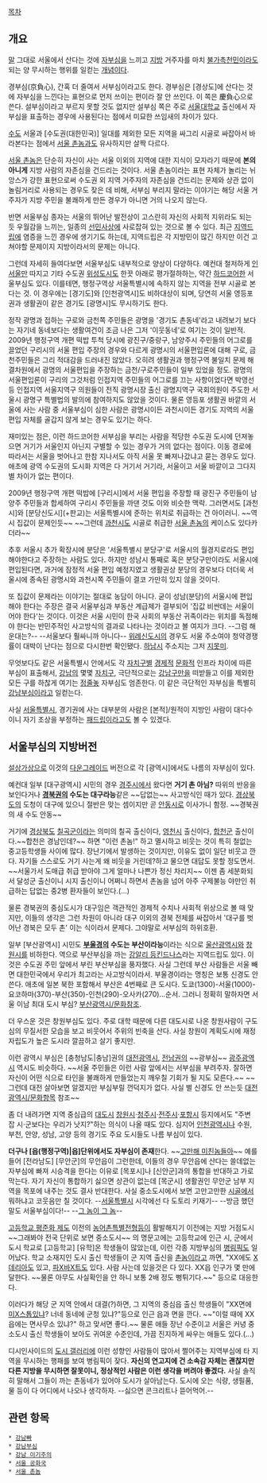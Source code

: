 [[목차]]
== 개요 ==
[[말]] 그대로 서울에서 산다는 것에 [[자부심]]을 느끼고 [[지방]] 거주자를 마치 [[불가촉천민]]이라도 되는 양 무시하는 행위를 일컫는 [[개념]]이다.

경부심(京負心), 간혹 더 줄여서 서부심이라고도 한다. 경부심은 [경상도]에 산다는 것에 자부심을 느낀다는 표현으로 먼저 쓰이는 편이라 잘 안 쓰인다. 이 쪽은 慶負心으로 쓴다. 설부심이라고 부르지 못할 것도 없지만 설부심 쪽은 주로 [[서울대학교]] 출신에서 자부심을 표출하는 경우에 사용된다는 점에서 미묘한 쓰임새의 차이가 있다.

[[수도]] 서울과 [수도권(대한민국)] 일대를 제외한 모든 지역을 싸그리 시골로 싸잡아서 바라본다는 점에서 [[서울 촌놈]]과도 유사하지만 살짝 다르다.

[[서울 촌놈]]은 단순히 자신이 사는 서울 이외의 지역에 대한 지식이 모자라기 때문에 '''본의 아니게''' 지방 사람의 자존심을 건드리는 것이다. 서울 촌놈이라는 표현 자체가 놀리는 뉘앙스가 강한 표현으로써 수도권 외 지역 거주자의 자존심을 건드리는 문제와 상관 없이 놀림거리로 사용되는 경우도 잦은 데 비해, 서부심 부리지 말라는 이야기는 해당 서울 거주자가 지방 주민을 불쾌하게 만든 경우가 아니면 거의 나오지 않는다.

반면 서울부심 종자는 서울의 뛰어난 발전상이 고스란히 자신의 사회적 지위라도 되는 듯 우월감을 느끼는, 일종의 [[선민사상]]에 사로잡혀 있는 것으로 볼 수 있다. 최근 [[지역드립]]에 염증을 느낀 경우에 생기기도 하는데, 지역드립은 각 지방민이 많긴 하지만 이건 고쳐야할 문제이지 지방이라서의 문제는 아니다.

그런데 자세히 들여다보면 서울부심도 내부적으로 양상이 다양하다. 예컨대 철저하게 [[인서울]]만 따지고 기타 수도권 [[위성도시]]도 한끗 아래로 평가절하하는, 약간 [[하드코어]]한 서울부심도 있다. 이를테면, 행정구역상 서울특별시에 속하지 않는 지역을 전부 시골로 본다는 것. 이 경우에는 [경기도]와 [인천광역시]도 비하대상이 되며, 당연히 서울 영등포권과 생활권이 같은 경기도 [광명시]도 무시하기도 한다.

정작 광명과 접하는 구로와 금천쪽 주민들은 광명을 '경기도 촌동네'라고 내려보기 보다는 자기네 동네보다는 생활여건이 조금 나은 그저 '이웃동네'로 여기는 것이 일반적. 2009년 행정구역 개편 떡밥 투척 당시에 광진구/중랑구, 남양주시 주민들의 어그로를 끌었던 구리시의 서울 편입 주장의 경우와 다르게 광명시의 서울편입론에 대해 구로, 금천주민들은 그리 적대감을 드러내진 않았다. 오히려 생활권과 행정구역 불일치 문제 해결차원에서 광명의 서울편입을 주장하는 금천/구로주민들이 일부 있었을 정도. 광명의 서울편입론이 구리의 그것처럼 인접지역 주민들의 어그로를 끄는 사항이었다면 박영선 등 인접지역 서울지역구 의원들이 전직 광명시장 출신 광명지역구 국회의원이 주도한 서울시 광명구 특별법의 발의에 참여하지도 않았을 것이다. 물론 영등포 생활권 바깥의 서울에 사는 사람 중 서울부심이 심한 사람은 광명시이든 과천시이든 경기도 지역의 서울 편입 자체를 골갑지 않게 보는 경우도 있기는 하다.

재미있는 점은, 이런 하드코어한 서부심을 부리는 사람을 적당한 수도권 도시에 던져놓으면 거기가 서울인지 아닌지 구별할 수 있는 경우가 거의 없다는 점이다. 이동 경로에 따라서는 서울을 벗어나고 한참 지나서도 아직 서울 못 빠져나갔냐고 묻는 경우도 있다. 애초에 광역 수도권의 도시화 지역은 다 거기서 거기라, 서울이고 서울 바깥이고 그다지 별 차이가 없는 편이다.

2009년 행정구역 개편 떡밥에 [구리시]에서 서울 편입을 주장할 때 광진구 주민들이 남양주 주민들과 합세하여 구리시 주민들을 까댄 것도 이와 비슷한 맥락. 그러면서도 [과천시]와 [분당신도시](+판교)는 서울특별시에 준하는 위치로 취급하는 건 아이러니. ~~역시 집값이 문제인듯~~ ~~그런데 [[과천시]]도 시골로 취급한 [[서울 촌놈]]의 케이스도 있다카더라~~

추후 서울시 추가 확장시에 분당은 '서울특별시 분당구'로 서울시의 월경지로라도 편입해야한다고 주장하는 사람도 있다. 하지만 성남시 통째로 혹은 분당구만이라도 서울시에 편입된다면, 과거에 잠정적 서울 편입 예정지였고 생활권상 분당의 경우보다 더더욱 서울시에 종속된 광명시와 과천시쪽 주민들이 결코 가만히 있지 않을 것이다.

또 집값이 문제라는 이야기는 절대로 농담이 아니다. 굳이 성남(분당)의 서울시에 편입해야 한다는 주장은 결국 서울부심과 부동산 계급제가 결부되어 '집값 비싼데는 서울이어야 한다'는 것이다. 이것은 서울 시민이 한국 사회의 부동산 귀족이라는 위치를 독점해야 한다는 반민주적인 사고방식의 결과로 나타나는 것이라고 볼 여지가 크다. --그럼 해운대는?-- --서울보다 훨싸니까 아니다--
[[위례신도시]]의 경우도 서울 주소여야 청약경쟁률이 대박이 난다는 점으로 다시한번 확인됐다. [[하남시]] 주소지는 그저 [[지못미]].

무엇보다도 같은 서울특별시 안에서도 각 [[자치구]]별 [[경제]]적 [[문화]]적 인프라 차이에 따른 부심이 표출해서, [[서울/강남|강남]]의 몇몇 [[자치구]], 극단적으로는 [[강남구]]만을 떠받들고 이를 제외한 모든 구를 하찮게 여기는 [[정줄놓]] 자부심도 엄존한다. 이 같은 극단적인 자부심을 특별히 [[강남부심]]이라고 일컫는다.

사실 [[서울특별시]], 경기권에 사는 대부분의 사람은 [본적]/원적이 지방인 사람이 대다수이니 자기 조상을 부정하는 [[패드립]]이라고도 볼 수 있겠다.

== 서울부심의 지방버전 ==
[[설상가상]]으로 이것의 [[다운그레이드]] 버전으로 각 [광역시]에서도 나름의 자부심이 있다.

예컨대 일부 [대구광역시] 시민의 경우 [[경주시]]에서 왔다면 '''거기 촌 아님?''' 따위의 반응을 보인다거나 '''[[경상북도|경북]]권의 수도는 대구라능 '''같은 ~~답없는~~ 사고방식인 때가 있다. [[경상북도]]의 도청이 대구에 있으니 절반은 맞는 셈이지만 곧 [[안동시]]로 이사가니 함정. ~~경북권의 새 수도 안동~~

거기에 [[경상북도]] [[칠곡군]]이라는 의미의 칠곡 출신이다, [[영천시]] 출신이다, [[합천군]] 출신이다.~~합천은 경남인데?~~ 하면 "이런 촌놈!" 하고 멸시하고 비웃는 것이 특히 철없는 중고등학생들 사이에 많다. 장난기에서 발생하는 것이지만, 이유도 없이 일단 비웃고 깐다. 자기들 스스로도 거기 사는게 왜 비웃을 거린데?하고 물으면 대답도 못할 정도면서. ~~서울가서 도매급 취급 받아야 그게 얼마나 나쁜가 정신 차리지~~ 이젠 좀 세분화되서 달성군 출신이니 시지 출신이니 어쩌니 하면서 촌놈을 넘어 아주 구제불능 야만인 취급하는 답없는 중2병 환자들이 보인다.(...)

물론 경북권의 중심도시가 대구임은 객관적인 경제적 수치나 사회적 위상으로 볼 때 맞지만, 이들의 생각은 그런 차원이 아니라 대구 이외의 경북 전체를 싸잡아서 '대구를 벗어난 경북은 모두 촌' 이는 식이라서 문제다. 그야말로 서부심의 하위호환.

일부 [부산광역시] 시민도 '''[[부울경]]의 수도는 부산이라능'''이라는 식으로 [[울산광역시]]와 [[창원시]]를 비하한다. 역으로 부산부심을 까는 [http://gall.dcinside.com/board/view/?id=baseball_new1&no=5727365&ilbe=0 강알리 등킨드나스]라는 지역드립도 있다. 이것은 수도권 주민 앞에서 부린 부산부심을 풍자했다.
사실 그런데 부산 사람들은 서울 빼면 대한민국에서 우리가 최고라는 사고방식이라서. 부울경이라는 명칭은 보통 신경도 안 쓴다.
애초에 일본 북한 포함해서 부산은 4번째로 큰 도시다. 도쿄(1300)-서울(1000)-요코하마(370)-부산(350)-인천(290)-오사카(270)...순서. 그러니 정확히 말하자면 서울 이남 최대 도시 부심? [[부산광역시/문화]]참조.

더 우스운 것은 창원부심도 있다. 주로 대학 때문에 다른 대도시로 나온 창원사람이 구도심의 무질서한 모습을 보고 비웃어서 주위의 빈축을 산다. 사실 창원이 계획도시에 재정자립도가 높은 도시라 깔끔하고 살기 좋지만.

이런 광역시 부심은 [충청남도|충남]권의 [[대전광역시]], [[전라남도|전남]]권의 ~~광부심~~ [[광주광역시]] 역시도 비슷하다. ~~서울 주민들은 이런 사람 앞에서는 서부심을 부려주자. 잘하면 자신이 어떤 식으로 타인을 불쾌하게 만들었는지 깨우칠 기회가 될 지도 모른다.~~ ~~그런데 대전 살아보면 알겠지만 부심부릴 껀덕지가 없다. 사실 별 신경도 안 쓰는듯 [[대전광역시/문화]]항목 참조~~

좀 더 내려가면 지역 중심급의 [[대도시]] [[창원시]]·[[청주시]]·[[전주시]]·[[포항시]] 등지에서도 "주변 잡 시·군보다는 우리가 낫지?"하는 의식이 나올 때도 있다. 심지어 [[인천광역시]]나 수원, 부천, 안양, 성남, 고양 등의 경기도 주요 도시들도 나름 부심이 있다.

'''더구나 [읍(행정구역)|읍]단위에서도 자부심이 존재'''한다. ~~[[고만해 미친놈들아]]~~ 예를 들어 [전라남도] [무안군]의 무안읍이 그런한데, 이들의 경우 무안읍에 산다는 쓸데없는 자부심에 빠져 시승격을 한다는 이유로 [목포시]나 [신안군]과의 통합을 반대하고 가로막는다. 자기 자신이 통합하기 싫으면 상관이 없는데 [목군시] 생활권인 무안군 남부 지역을 목포에 내주는 것도 결사 반대한다. 사실 중소도시에서 보면 고만고만한 [[시골]]에서 뭐하냐고 코웃음만 칠 것이다. --[[서울특별시]] 시각에선 다 도토리 키재기-- --방금 했던 말도 서울부심이다!-- --[[그 놈이 그 놈]]--

[[고등학교 평준화 제도]] 이전의 [[농어촌특별전형]]등이 활발해지기 이전에는 지방 거점도시 ~~그래봐야 전국 단위로 보면 중소도시~~ 의 명문고에는 고등학교에 인근 시, 군에서 도시 학교로 [고등학교] [유학]온 학생들이 많았는데, 이런 각종 지방부심의 [[병림픽]]도 일어났다. 학교 소재지인 도시 출신 학생들이 군 지역 출신을 [[촌놈]]이라고 까면, "XX에도 [[롯데리아|X데리아]]도 있고, [[파리바게트|파X바X트]]도 있다. 사람 사는데 있을것은 다 있다. XX읍 인구가 몇 만에 달한다. ~~물론 아무도 사실확인을 안 하니 보통 2배 정도 뻥튀기다.~~" 등으로 대응한다.

이러다가 해당 군 지역 안에서 대결(?)하면, 그 지역의 중심읍 출신 학생들이 "XX면에 [[MINISTOP|미X스톱]]있냐? 너네 동네에 군청 있냐?"등으로 인근 읍과 면을 깐다. ~~"이럴 때에 XX읍에는 면사무소 있냐?" 하고 맞서면 좋다.~~ 물론 애들 장난 수준이고 서울은 커녕 중소도시 출신 학생들이 보아도 귀여운 수준인데, 가끔 진지하게 싸우는 애들도 있다.(...)

디시인사이드의 [[도시 갤러리]]에 이런 성향인 사람들이 많아서 쩔어주는 지역부심에 타 지역을 무시하는 행패를 보여 병림픽이 잦다. '''자신의 연고지에 건 소속감 자체는 괜찮지만 다른 지방을 무시하면 잘못이니, 정상적인 사람은 이런 생각을 버려야 좋겠다.''' 사실 솔직히 말해서 그들이 까는 촌동네가 있어야 도시가 살아남는다. 도시에 오는 식량, 생필품, 물 등이 다 어디에서 나오나 생각하자. --싫으면 콘크리트나 뜯어먹어.--

== 관련 항목 ==
 * [[강남빠]]
 * [[강남부심]]
 * [[강남 이기주의]]
 * [[서울 공화국]]
 * [[서울 촌놈]]
